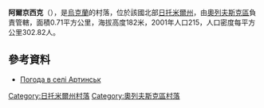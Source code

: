 {{coord|51|15|11|N|27|44|39|E|scale:30000|display=title}}

'''阿爾京西克'''（{{lang-uk|Артинськ}}），是[[烏克蘭|烏克蘭]]的村落，位於該國北部[[日托米爾州|日托米爾州]]，由[[奧列夫斯克區|奧列夫斯克區]]負責管轄，面積0.71平方公里，海拔高度182米，2001年人口215，人口密度每平方公里302.82人。

==參考資料==
* [http://weather.in.ua/ua/zhitomirskaja/370 Погода в селі Артинськ] {{Wayback|url=http://weather.in.ua/ua/zhitomirskaja/370 |date=20111219161405 }}

{{DEFAULTSORT:Артинськ}}
[[Category:日托米爾州村落|Category:日托米爾州村落]]
[[Category:奧列夫斯克區村落|Category:奧列夫斯克區村落]]


{{Zhytomyr-geo-stub}}